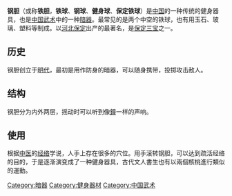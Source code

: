 {{Unreferenced |time=2010-04-07T03:58:44+00:00 }}

'''钢胆'''（或称'''铁胆'''，'''铁球'''、'''钢球'''、'''健身球'''、'''保定铁球'''）是[[中国|中国]]的一种传统的健身器具，也是[[中国武术|中国武术]]中的一种[[暗器|暗器]]。最常见的是两个中空的铁球，也有用玉石、玻璃、塑料等制成。以[[河北|河北]][[保定|保定]]出产的最著名，是[[保定三宝|保定三宝]]之一。
==历史==
钢胆创立于[[明代|明代]]，最初是用作防身的暗器，可以随身携带，投掷攻击敌人。
==结构==
钢胆分为内外两层，摇动时可以听到像[[鐘|鐘]]一样的声响。

==使用==
根据[[中医|中医]]的[[经络|经络]]学说，人手上存在很多的穴位。用手滚转钢胆，可以达到疏活经络的目的，于是逐渐演变成了一种健身器具，古代文人書生也有以兩個核桃進行類似的運動。

{{Commonscat|Baoding balls}}

[[Category:暗器|Category:暗器]]
[[Category:健身器材|Category:健身器材]]
[[Category:中国武术|Category:中国武术]]